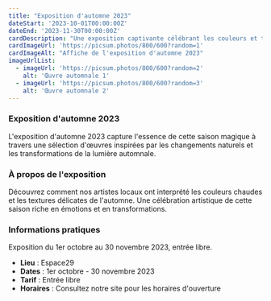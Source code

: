 ```yaml
---
title: "Exposition d'automne 2023"
dateStart: '2023-10-01T00:00:00Z'
dateEnd: '2023-11-30T00:00:00Z'
cardDescription: "Une exposition captivante célébrant les couleurs et textures de l'automne à travers les œuvres d'artistes locaux."
cardImageUrl: 'https://picsum.photos/800/600?random=1'
cardImageAlt: "Affiche de l'exposition d'automne 2023"
imageUrlList:
  - imageUrl: 'https://picsum.photos/800/600?random=2'
    alt: 'Œuvre automnale 1'
  - imageUrl: 'https://picsum.photos/800/600?random=3'
    alt: 'Œuvre automnale 2'
---
```


### Exposition d'automne 2023

L'exposition d'automne 2023 capture l'essence de cette saison magique à travers une sélection d'œuvres inspirées par les changements naturels et les transformations de la lumière automnale.

### À propos de l'exposition

Découvrez comment nos artistes locaux ont interprété les couleurs chaudes et les textures délicates de l'automne. Une célébration artistique de cette saison riche en émotions et en transformations.

### Informations pratiques

Exposition du 1er octobre au 30 novembre 2023, entrée libre.

- **Lieu** : Espace29
- **Dates** : 1er octobre - 30 novembre 2023
- **Tarif** : Entrée libre
- **Horaires** : Consultez notre site pour les horaires d'ouverture
